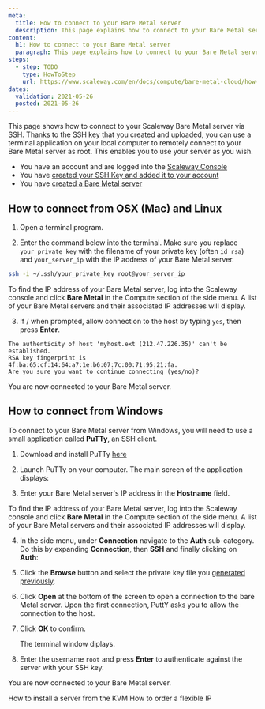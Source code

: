 ```yaml
---
meta:
  title: How to connect to your Bare Metal server
  description: This page explains how to connect to your Bare Metal server via SSH
content:
  h1: How to connect to your Bare Metal server
  paragraph: This page explains how to connect to your Bare Metal server via SSH
steps:
  - step: TODO
    type: HowToStep
    url: https://www.scaleway.com/en/docs/compute/bare-metal-cloud/how-to/connect-to-server
dates:
  validation: 2021-05-26
  posted: 2021-05-26
---
```


This page shows how to connect to your Scaleway Bare Metal server via SSH. Thanks to the SSH key that you created and uploaded, you can use a terminal application on your local computer to remotely connect to your Bare Metal server as root. This enables you to use your server as you wish.

<Message type="requirement">

  - You have an account and are logged into the [Scaleway Console](https://console.scaleway.com)
  - You have [created your SSH Key and added it to your account](/console/my-project/how-to/create-ssh-key/)
  - You have [created a Bare Metal server](/compute/bare-metal-cloud/how-to/create-server)

</Message>

## How to connect from OSX (Mac) and Linux

1. Open a terminal program.

2. Enter the command below into the terminal. Make sure you replace `your_private_key` with the filename of your private key (often `id_rsa`) and `your_server_ip` with the IP address of your Bare Metal server.

  ```bash
  ssh -i ~/.ssh/your_private_key root@your_server_ip
  ```

  <Message type="tip">

  To find the IP address of your Bare Metal server, log into the Scaleway console and
  click **Bare Metal** in the Compute section of the side menu. A list of your
  Bare Metal servers and their associated IP addresses will display.

  </Message>

3. If / when prompted, allow connection to the host by typing `yes`, then press **Enter**.
  ```
  The authenticity of host 'myhost.ext (212.47.226.35)' can't be established.
  RSA key fingerprint is 4f:ba:65:cf:14:64:a7:1e:b6:07:7c:00:71:95:21:fa.
  Are you sure you want to continue connecting (yes/no)?
  ```

You are now connected to your Bare Metal server.

## How to connect from Windows

To connect to your Bare Metal server from Windows, you will need to use a small application called **PuTTy**, an SSH client.

1. Download and install PuTTy [here](https://www.chiark.greenend.org.uk/~sgtatham/putty/latest.html)

2. Launch PuTTy on your computer. The main screen of the application displays:

   <Lightbox src="scaleway-putty-main.png" alt="" />

3. Enter your Bare Metal server's IP address in the **Hostname** field.

   <Message type="tip">

  To find the IP address of your Bare Metal server, log into the Scaleway console and
  click **Bare Metal** in the Compute section of the side menu. A list of your
  Bare Metal servers and their associated IP addresses will display.

   </Message>

4. In the side menu, under **Connection** navigate to the **Auth** sub-category. Do this by expanding **Connection**, then **SSH** and finally clicking on **Auth**:

   <Lightbox src="scaleway-putty-ssh.png" alt="" />

5. Click the **Browse** button and select the private key file you [generated previously](/console/my-project/how-to/create-ssh-key/).

6. Click **Open** at the bottom of the screen to open a connection to the bare Metal server. Upon the first connection, PuttY asks you to allow the connection to the host.

7. Click **OK** to confirm.

   <Lightbox src="scaleway-putty-security.png" alt="" />

   The terminal window diplays.

8. Enter the username `root` and press **Enter** to authenticate against the server with your SSH key.
   <Lightbox src="scaleway-putty-logged.png" alt="" />

You are now connected to your Bare Metal server.

<Navigation title="See Also">
  <PreviousButton to="/compute/bare-metal-cloud/how-to/install-server-from-kvm/">How to install a server from the KVM</PreviousButton>
  <NextButton to="/compute/bare-metal-cloud/how-to/order-flexible-ip/">How to order a flexible IP</NextButton>
</Navigation>
